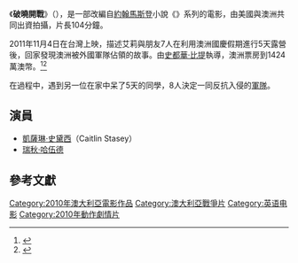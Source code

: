 《'''破曉開戰'''》（{{lang|en|Tomorrow, When the War Began}}），是一部改編自[[約翰馬斯登|約翰馬斯登]]小說《{{link-en|明日戰爭（小說）|Tomorrow series|明日戰爭}}》系列的電影，由美國與澳洲共同出資拍攝，片長104分鐘。

2011年11月4日在台灣上映，描述艾莉與朋友7人在利用澳洲國慶假期進行5天露營後，回家發現澳洲被外國軍隊佔領的故事。由[[史都華·比提|史都華·比提]]執導，澳洲票房到1424萬澳幣。<ref>{{cite web |title= 破曉開戰 |url= https://tw.movies.yahoo.com/movieinfo_main.html/id=3997 |publisher= [[Yahoo_奇摩電影|Yahoo 奇摩電影]] |access-date= 2017-02-27 |archive-date= 2017-02-27 |archive-url= https://web.archive.org/web/20170227155028/https://tw.movies.yahoo.com/movieinfo_main.html/id=3997 |dead-url= no }}</ref><ref>{{cite web |title=破曉開戰 Tomorrow, When the War Began |url=http://app2.atmovies.com.tw/film/filmdataApp2.cfm?filmid=ften81456941&fr=blade05 |publisher=[[開眼電影網|開眼電影網]] |access-date=2017-02-27 |archive-date=2017-02-27 |archive-url=https://web.archive.org/web/20170227153422/http://app2.atmovies.com.tw/film/filmdataApp2.cfm?filmid=ften81456941&fr=blade05 |dead-url=no }}</ref>

在過程中，遇到另一位在家中呆了5天的同學，8人決定一同反抗入侵的[[軍隊|軍隊]]。

== 演員 ==
*[[凱薩琳·史黛西|凱薩琳·史黛西]]（Caitlin Stasey）
*[[瑞秋·哈伍德|瑞秋·哈伍德]]

== 參考文獻 ==
{{reflist}}

{{DEFAULTSORT:Tomorrow, When the War Began (film)}}
[[Category:2010年澳大利亞電影作品|Category:2010年澳大利亞電影作品]]
[[Category:澳大利亞戰爭片|Category:澳大利亞戰爭片]]
[[Category:英语电影|Category:英语电影]]
[[Category:2010年動作劇情片|Category:2010年動作劇情片]]